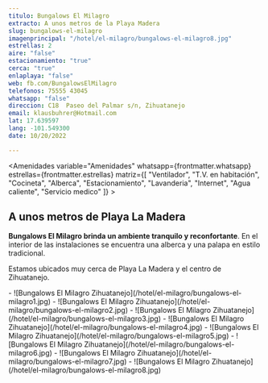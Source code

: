```yaml
---
titulo: Bungalows El Milagro
extracto: A unos metros de la Playa Madera 
slug: bungalows-el-milagro
imagenprincipal: "/hotel/el-milagro/bungalows-el-milagro8.jpg"
estrellas: 2
aire: "false"
estacionamiento: "true"
cerca: "true"
enlaplaya: "false"
web: fb.com/BungalowsElMilagro
telefonos: 75555 43045
whatsapp: "false"
direccion: C18	Paseo del Palmar s/n, Zihuatanejo
email: klausbuhrer@Hotmail.com
lat: 17.639597
lang: -101.549300
date: 10/20/2022

---
```


<Amenidades variable="Amenidades" whatsapp={frontmatter.whatsapp} estrellas={frontmatter.estrellas} matriz={[  "Ventilador", "T.V. en habitación", "Cocineta", "Alberca", "Estacionamiento", "Lavanderia", "Internet", "Agua caliente", "Servicio medico" ]} > 


## A unos metros de Playa La Madera

**Bungalows El Milagro brinda un ambiente tranquilo y reconfortante**. En el interior de las instalaciones se encuentra una alberca y una palapa en estilo tradicional.

Estamos ubicados muy cerca de Playa La Madera y el centro de Zihuatanejo.

</Amenidades>

<Galeria>
- ![Bungalows El Milagro Zihuatanejo](/hotel/el-milagro/bungalows-el-milagro1.jpg)
- ![Bungalows El Milagro Zihuatanejo](/hotel/el-milagro/bungalows-el-milagro2.jpg)
- ![Bungalows El Milagro Zihuatanejo](/hotel/el-milagro/bungalows-el-milagro3.jpg)
- ![Bungalows El Milagro Zihuatanejo](/hotel/el-milagro/bungalows-el-milagro4.jpg)
- ![Bungalows El Milagro Zihuatanejo](/hotel/el-milagro/bungalows-el-milagro5.jpg)
- ![Bungalows El Milagro Zihuatanejo](/hotel/el-milagro/bungalows-el-milagro6.jpg)
- ![Bungalows El Milagro Zihuatanejo](/hotel/el-milagro/bungalows-el-milagro7.jpg)
- ![Bungalows El Milagro Zihuatanejo](/hotel/el-milagro/bungalows-el-milagro8.jpg)
</Galeria>